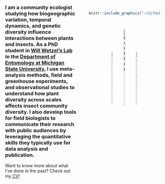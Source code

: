 <style>
.column-left{
  float: left;
  width: 46%;
  text-align: left;
}
.column-center{
  display: inline-block;
  width: 33%;
  text-align: center;
}
.column-right{
  float: right;
  width: 46%;
  text-align: center;
}
</style>

<br />

<div class="column-left">
### I am a community ecologist studying how biogeographic variation, temporal dynamics, and genetic diversity influence interactions between plants and insects. As a PhD student in [Will Wetzel's Lab](https://wetzellab.com/) in the [Department of Entomology at Michigan State University](https://www.canr.msu.edu/ent/), I use meta-analysis methods, field and greenhouse experiments, and observational studies to understand how plant diversity across scales affects insect community diversity. I also develop tools for field biologists to communicate their research with public audiences by leveraging the quantitative skills they typically use for data analysis and publication.

Want to know more about what I've done in the past? Check out my [CV](~/GitHub/dbturner.github.io/cv/Turner_CV_November_2019_github.pdf)!
</div>
<br />

<div class="column-right">
```r
knitr::include_graphics("~/GitHub/dbturner.github.io/pics/homePic_14November2019.jpg")
```
<br />

[![google scholar](~/GitHub/dbturner.github.io/pics/googlescholarLogo.png){#id .class width=14% height=21%}](https://scholar.google.com/citations?hl=en&user=K5aIPOwAAAAJ)    [![twitter](~/GitHub/dbturner.github.io/pics/twitterLogo.png){#id .class width=17% height=25%}](https://twitter.com/danbtweeter)    [![github](~/GitHub/dbturner.github.io/pics/githubLogo.png){#id .class width=14% height=21%}](https://github.com/dbturner)    

</div>